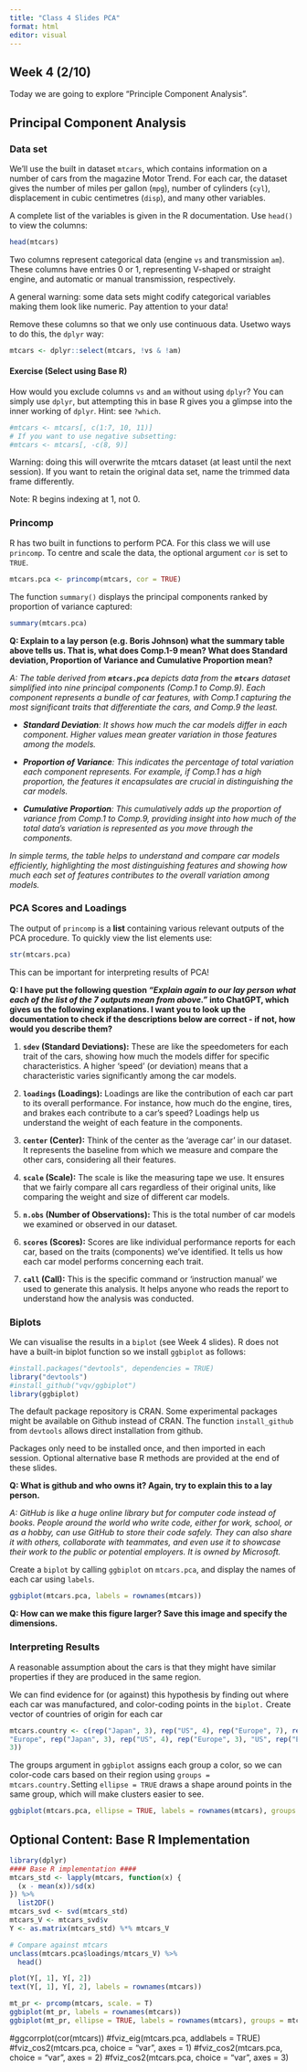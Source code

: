 ---
title: "Class 4 Slides PCA"
format: html
editor: visual
---

## Week 4 (2/10)

Today we are going to explore "Principle Component Analysis".

## Principal Component Analysis

### Data set

We'll use the built in dataset `mtcars`, which contains information on a number of cars from the magazine Motor Trend. For each car, the dataset gives the number of miles per gallon (`mpg`), number of cylinders (`cyl`), displacement in cubic centimetres (`disp`), and many other variables.\

A complete list of the variables is given in the R documentation. Use `head()` to view the columns:

```{r}
head(mtcars)
```

Two columns represent categorical data (engine `vs` and transmission `am`). These columns have entries 0 or 1, representing V-shaped or straight engine, and automatic or manual transmission, respectively.\

A general warning: some data sets might codify categorical variables making them look like numeric. Pay attention to your data!\

Remove these columns so that we only use continuous data. Usetwo ways to do this, the `dplyr` way:

```{r}
mtcars <- dplyr::select(mtcars, !vs & !am)
```

#### Exercise (Select using Base R)

How would you exclude columns `vs` and `am` without using `dplyr`? You can simply use `dplyr`, but attempting this in base R gives you a glimpse into the inner working of `dplyr`. Hint: see `?which`.

```{r}
#mtcars <- mtcars[, c(1:7, 10, 11)]
# If you want to use negative subsetting:
#mtcars <- mtcars[, -c(8, 9)]
```

Warning: doing this will overwrite the mtcars dataset (at least until the next session). If you want to retain the original data set, name the trimmed data frame differently.

Note: R begins indexing at 1, not 0.

### Princomp

R has two built in functions to perform PCA. For this class we will use `princomp`. To centre and scale the data, the optional argument `cor` is set to `TRUE`.

```{r}
mtcars.pca <- princomp(mtcars, cor = TRUE)
```

The function `summary()` displays the principal components ranked by proportion of variance captured:

```{r}
summary(mtcars.pca)
```

**Q: Explain to a lay person (e.g. Boris Johnson) what the summary table above tells us. That is, what does Comp.1-9 mean? What does Standard deviation, Proportion of Variance and Cumulative Proportion mean?**

*A: The table derived from **`mtcars.pca`** depicts data from the **`mtcars`** dataset simplified into nine principal components (Comp.1 to Comp.9). Each component represents a bundle of car features, with Comp.1 capturing the most significant traits that differentiate the cars, and Comp.9 the least.*

-   ***Standard Deviation**: It shows how much the car models differ in each component. Higher values mean greater variation in those features among the models.*

-   ***Proportion of Variance**: This indicates the percentage of total variation each component represents. For example, if Comp.1 has a high proportion, the features it encapsulates are crucial in distinguishing the car models.*

-   ***Cumulative Proportion**: This cumulatively adds up the proportion of variance from Comp.1 to Comp.9, providing insight into how much of the total data's variation is represented as you move through the components.*

*In simple terms, the table helps to understand and compare car models efficiently, highlighting the most distinguishing features and showing how much each set of features contributes to the overall variation among models.*

### PCA Scores and Loadings

The output of `princomp` is a **list** containing various relevant outputs of the PCA procedure. To quickly view the list elements use:

```{r}
str(mtcars.pca)
```

This can be important for interpreting results of PCA!

**Q: I have put the following question *"Explain again to our lay person what each of the list of the 7 outputs mean from above."* into ChatGPT, which gives us the following explanations. I want you to look up the documentation to check if the descriptions below are correct - if not, how would you describe them?**

1.  **`sdev` (Standard Deviations):** These are like the speedometers for each trait of the cars, showing how much the models differ for specific characteristics. A higher 'speed' (or deviation) means that a characteristic varies significantly among the car models.

2.  **`loadings` (Loadings):** Loadings are like the contribution of each car part to its overall performance. For instance, how much do the engine, tires, and brakes each contribute to a car's speed? Loadings help us understand the weight of each feature in the components.

3.  **`center` (Center):** Think of the center as the 'average car' in our dataset. It represents the baseline from which we measure and compare the other cars, considering all their features.

4.  **`scale` (Scale):** The scale is like the measuring tape we use. It ensures that we fairly compare all cars regardless of their original units, like comparing the weight and size of different car models.

5.  **`n.obs` (Number of Observations):** This is the total number of car models we examined or observed in our dataset.

6.  **`scores` (Scores):** Scores are like individual performance reports for each car, based on the traits (components) we've identified. It tells us how each car model performs concerning each trait.

7.  **`call` (Call):** This is the specific command or 'instruction manual' we used to generate this analysis. It helps anyone who reads the report to understand how the analysis was conducted.

### Biplots

We can visualise the results in a `biplot` (see Week 4 slides). R does not have a built-in biplot function so we install `ggbiplot` as follows:

```{r}
#install.packages("devtools", dependencies = TRUE)
library("devtools")
#install_github("vqv/ggbiplot")
library(ggbiplot)
```

The default package repository is CRAN. Some experimental packages might be available on Github instead of CRAN. The function `install_github` from `devtools` allows direct installation from github.

Packages only need to be installed once, and then imported in each session. Optional alternative base R methods are provided at the end of these slides.

**Q: What is github and who owns it? Again, try to explain this to a lay person.**

*A: GitHub is like a huge online library but for computer code instead of books. People around the world who write code, either for work, school, or as a hobby, can use GitHub to store their code safely. They can also share it with others, collaborate with teammates, and even use it to showcase their work to the public or potential employers. It is owned by Microsoft.*

Create a `biplot` by calling `ggbiplot` on `mtcars.pca`, and display the names of each car using `labels`.

```{r}
ggbiplot(mtcars.pca, labels = rownames(mtcars))
```

**Q: How can we make this figure larger? Save this image and specify the dimensions.**

### Interpreting Results

A reasonable assumption about the cars is that they might have similar properties if they are produced in the same region.\

We can find evidence for (or against) this hypothesis by finding out where each car was manufactured, and color-coding points in the `biplot.` Create vector of countries of origin for each car

```{r}
mtcars.country <- c(rep("Japan", 3), rep("US", 4), rep("Europe", 7), rep("US", 3),
"Europe", rep("Japan", 3), rep("US", 4), rep("Europe", 3), "US", rep("Europe",
3))
```

The groups argument in `ggbiplot` assigns each group a color, so we can color-code cars based on their region using `groups = mtcars.country.`Setting `ellipse = TRUE` draws a shape around points in the same group, which will make clusters easier to see.

```{r}
ggbiplot(mtcars.pca, ellipse = TRUE, labels = rownames(mtcars), groups = mtcars.country)
```

## Optional Content: Base R Implementation

```{r}
library(dplyr)
#### Base R implementation ####
mtcars_std <- lapply(mtcars, function(x) {
  (x - mean(x))/sd(x)
}) %>%
  list2DF()
mtcars_svd <- svd(mtcars_std)
mtcars_V <- mtcars_svd$v
Y <- as.matrix(mtcars_std) %*% mtcars_V

# Compare against mtcars
unclass(mtcars.pca$loadings/mtcars_V) %>%
  head()

plot(Y[, 1], Y[, 2])
text(Y[, 1], Y[, 2], labels = rownames(mtcars))

mt_pr <- prcomp(mtcars, scale. = T)
ggbiplot(mt_pr, labels = rownames(mtcars))
ggbiplot(mt_pr, ellipse = TRUE, labels = rownames(mtcars), groups = mtcars.country)

```

#ggcorrplot(cor(mtcars))
#fviz_eig(mtcars.pca, addlabels = TRUE)
#fviz_cos2(mtcars.pca, choice = "var", axes = 1)
#fviz_cos2(mtcars.pca, choice = "var", axes = 2)
#fviz_cos2(mtcars.pca, choice = "var", axes = 3)
